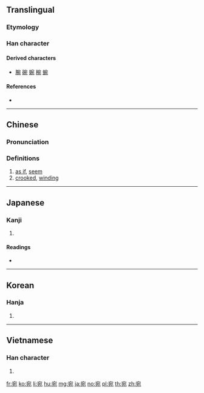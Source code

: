 ==Translingual==

===Etymology===
{{Han compound|宀|夗|ls=psc|c1=s|c2=p}}

===Han character===
{{Han char|rn=40|rad=宀|as=05|sn=8|four=30212|canj=JNIU|ids=⿱宀夗}}

====Derived characters====
* [[腕]] [[碗]] [[婉]] [[椀]] [[蜿]]

====References====
* {{Han ref|kx=0284.010|dkj=07110|dj=0561.010|hdz=20922.050|uh=5B9B|ud=23451|bh=A97B|bd=43387}}

----

==Chinese==
{{zh-forms}}

===Pronunciation===
{{zh-pron
|m=wǎn
|c=jyun1,jyun2
|mc=y
|oc=y
|ma=
|cat=conj,a
}}

===Definitions===
# [[as if]], [[seem]]
# [[crooked]], [[winding]]

----

==Japanese==

===Kanji===
{{ja-kanji|grade=|rs=宀05}}

# {{defn|lang=ja|sort=宀05}}

====Readings====
* {{ja-readings|on=[[えん]] (en)|kun=[[あたかも]] (atakamo), [[あて]] (ate), [[ずつ]] (zutsu)}}

----

==Korean==

===Hanja===
{{ko-hanja|hangeul=[[완]], [[원]]|rv=wan, won|mr=wan, wŏn}}

# {{defn|lang=ko|sort=宀05}}

----

==Vietnamese==

===Han character===
{{vi-hantu|[[uyển]], [[uốn]]|rs=宀05}}

# {{defn|lang=vi|sort=宀05}}

[[fr:宛]]
[[ko:宛]]
[[li:宛]]
[[hu:宛]]
[[mg:宛]]
[[ja:宛]]
[[no:宛]]
[[pl:宛]]
[[th:宛]]
[[zh:宛]]